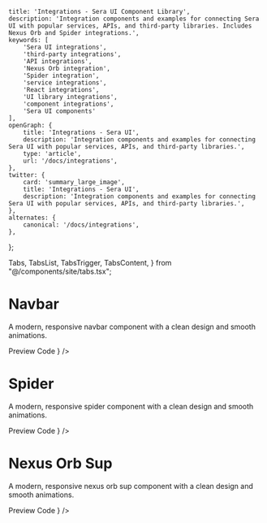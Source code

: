     title: 'Integrations - Sera UI Component Library',
    description: 'Integration components and examples for connecting Sera UI with popular services, APIs, and third-party libraries. Includes Nexus Orb and Spider integrations.',
    keywords: [
        'Sera UI integrations',
        'third-party integrations',
        'API integrations',
        'Nexus Orb integration',
        'Spider integration',
        'service integrations',
        'React integrations',
        'UI library integrations',
        'component integrations',
        'Sera UI components'
    ],
    openGraph: {
        title: 'Integrations - Sera UI',
        description: 'Integration components and examples for connecting Sera UI with popular services, APIs, and third-party libraries.',
        type: 'article',
        url: '/docs/integrations',
    },
    twitter: {
        card: 'summary_large_image',
        title: 'Integrations - Sera UI',
        description: 'Integration components and examples for connecting Sera UI with popular services, APIs, and third-party libraries.',
    },
    alternates: {
        canonical: '/docs/integrations',
    },
};

  Tabs,
  TabsList,
  TabsTrigger,
  TabsContent,
} from "@/components/site/tabs.tsx";


<AI dir="left"/>

# Navbar
A modern, responsive navbar component with a clean design and smooth animations.


<Tabs defaultValue="preview" className="">
  <TabsList>
    <TabsTrigger value="preview">Preview</TabsTrigger>
    <TabsTrigger value="code">Code</TabsTrigger>
  </TabsList>
  <TabsContent value="preview">
    <ComponentRenderer component={<NexusOrb />} />
  </TabsContent>
  <TabsContent value="code">
    <CodeBlock filePath="src/app/docs/integrations/nexusorb.tsx" />
  </TabsContent>
</Tabs>


# Spider
A modern, responsive spider component with a clean design and smooth animations.


<Tabs defaultValue="preview" className="">
  <TabsList>
    <TabsTrigger value="preview">Preview</TabsTrigger>
    <TabsTrigger value="code">Code</TabsTrigger>
  </TabsList>
  <TabsContent value="preview">
    <ComponentRenderer component={<Spider />} />
  </TabsContent>
  <TabsContent value="code">
    <CodeBlock filePath="src/app/docs/integrations/spider.tsx" />
  </TabsContent>
</Tabs>


# Nexus Orb Sup
A modern, responsive nexus orb sup component with a clean design and smooth animations.


<Tabs defaultValue="preview" className="">
  <TabsList>
    <TabsTrigger value="preview">Preview</TabsTrigger>
    <TabsTrigger value="code">Code</TabsTrigger>
  </TabsList>
  <TabsContent value="preview">
    <ComponentRenderer component={<NexusOrbSup />} />
  </TabsContent>
  <TabsContent value="code">
    <CodeBlock filePath="src/app/docs/integrations/nexusorbsup.tsx" />
  </TabsContent>
</Tabs>
